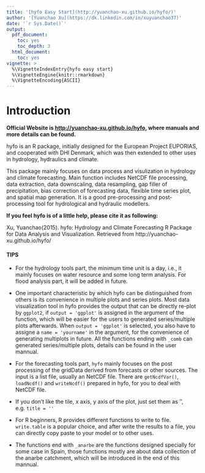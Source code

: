 ```yaml
---
title: '[hyfo Easy Start](http://yuanchao-xu.github.io/hyfo/)'
author: '[Yuanchao Xu](https://dk.linkedin.com/in/xuyuanchao37)'
date: '`r Sys.Date()`'
output: 
  pdf_document:
    toc: yes
    toc_depth: 3
  html_document:
    toc: yes
vignette: > 
  %\VignetteIndexEntry{hyfo easy start} 
  %\VignetteEngine{knitr::rmarkdown}
  %\VignetteEncoding{ASCII}
---
```


# Introduction

**Official Website is [http://yuanchao-xu.github.io/hyfo](http://yuanchao-xu.github.io/hyfo), where manuals and more details can be found.**

hyfo is an R package, initially designed for the European Project EUPORIAS, and cooperated with DHI Denmark, which was then extended to other uses in hydrology, hydraulics and climate.

This package mainly focuses on data process and visulization in hydrology and climate forecasting. Main function includes NetCDF file processing, data extraction, data downscaling, data resampling, gap filler of precipitation, bias correction of forecasting data, flexible time series plot, and spatial map generation. It is a good pre-processing and post-processing tool for hydrological and hydraulic modellers.

**If you feel hyfo is of a little help, please cite it as following:**

Xu, Yuanchao(2015). hyfo: Hydrology and Climate Forecasting R Package for Data Analysis and Visualization. Retrieved from http://yuanchao-xu.github.io/hyfo/


#### TIPS
* For the hydrology tools part, the minimum time unit is a day, i.e., it mainly focuses on water resource and some long term analysis. For flood analysis part, it will be added in future.


* One important characteristic by which hyfo can be distinguished from others is its convenience in multiple plots and series plots. Most data visualization tool in hyfo provides the output that can be directly re-plot by `ggplot2`, if `output = 'ggplot'` is assigned in the argument of the function, which will be easier for the users to generated series/multiple plots afterwards. When `output = 'ggplot'` is selected, you also have to assigne a `name = 'yourname'` in the argument, for the convenience of generating multiplots in future. All the functions ending with `_comb` can generated series/multiple plots, details can be found in the user mannual. 


* For the forecasting tools part, `hyfo` mainly focuses on the post processing of the gridData derived from forecasts or other sources. The input is a list file, usually an NetCDF file. There are `getNcdfVar()`, `loadNcdf()` and `writeNcdf()` prepared in hyfo, for you to deal with NetCDF file. 

* If you don't like the tile, x axis, y axis of the plot, just set them as '', e.g. `title = ''`

* For R beginners, R provides different functions to write to file. `write.table` is a popular choice, and after write the results to a file, you can directly copy paste to your model or to other uses.

* The functions end with `_anarbe` are the functions designed specially for some case in Spain, those functions mostly are about data collection of the anarbe catchment, which will be introduced in the end of this mannual.
